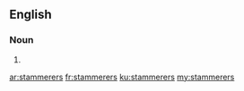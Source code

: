 ==English==

===Noun===
{{head|en|noun plural form}}

# {{plural of|stammerer|lang=en}}

[[ar:stammerers]]
[[fr:stammerers]]
[[ku:stammerers]]
[[my:stammerers]]
